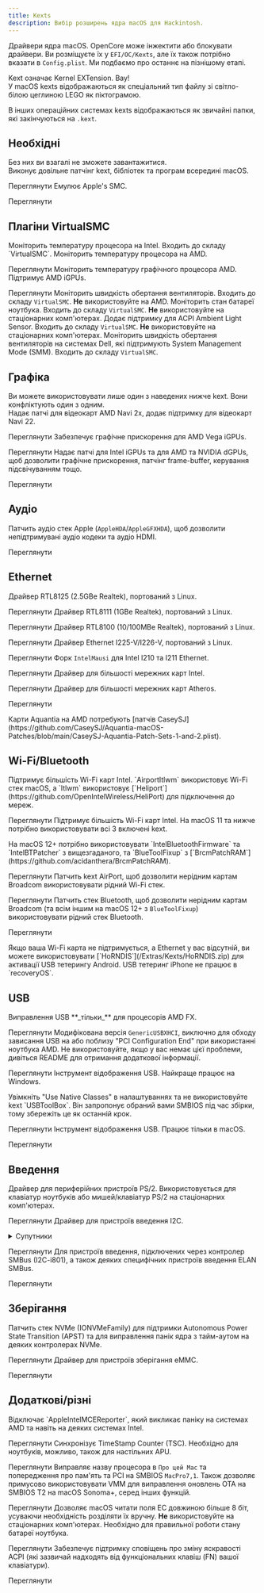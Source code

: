 ```yaml
---
title: Kexts
description: Вибір розширень ядра macOS для Hackintosh.
---
```



Драйвери ядра macOS. OpenCore може інжектити або блокувати драйвери. Ви розміщуєте їх у `EFI/OC/Kexts`, але їх також потрібно вказати в `Config.plist`. Ми подбаємо про останнє на пізнішому етапі.

<Aside type="tip" title="Чи знаєте ви?">
Kext означає Kernel EXTension. Вау!
</Aside>

<Aside type="note">
У macOS kexts відображаються як спеціальний тип файлу зі світло-білою цеглиною LEGO як піктограмою.

В інших операційних системах kexts відображаються як звичайні папки, які закінчуються на `.kext`.
</Aside>

## Необхідні

<Aside type="danger">
Без них ви взагалі не зможете завантажитися.
</Aside>

<CardGrid>
<Card title="Lilu <code>10.4+</code>">
Виконує довільне патчінг kext, бібліотек та програм всередині macOS.

<LinkButton icon="external" href="https://github.com/acidanthera/Lilu">Переглянути</LinkButton>
</Card>
<Card title="VirtualSMC <code>10.4+</code>">
Емулює Apple's SMC.

<LinkButton icon="external" href="https://github.com/acidanthera/VirtualSMC">Переглянути</LinkButton>
</Card>
</CardGrid>

## Плагіни VirtualSMC

<CardGrid>
<Card title="SMCProcessor <code>10.7+</code>">
Моніторить температуру процесора на Intel. Входить до складу `VirtualSMC`.
</Card>
<Card title="SMCProcessorAMD <code>10.13+</code>">
Моніторить температуру процесора на AMD.

<LinkButton icon="external" href="https://github.com/Lorys89/SMCProcessorAMD">Переглянути</LinkButton>
</Card>
<Card title="SMCRadeonSensors <code>10.14+</code>">
Моніторить температуру графічного процесора AMD. Підтримує AMD iGPUs.

<LinkButton icon="external" href="https://github.com/ChefKissInc/SMCRadeonSensors">Переглянути</LinkButton>
</Card>
<Card title="SMCSuperIO <code>10.6</code> <code>тільки 64-біт</code>">
Моніторить швидкість обертання вентиляторів. Входить до складу `VirtualSMC`. **Не** використовуйте на AMD.
</Card>
<Card title="SMCBatteryManager <code>10.4</code>">
Моніторить стан батареї ноутбука. Входить до складу `VirtualSMC`. **Не** використовуйте на стаціонарних комп'ютерах.
</Card>
<Card title="SMCLightSensor <code>10.6</code> <code>тільки 64-біт</code>">
Додає підтримку для ACPI Ambient Light Sensor. Входить до складу `VirtualSMC`. **Не** використовуйте на стаціонарних комп'ютерах.
</Card>
<Card title="SMCDellSensors <code>10.7+</code>">
Моніторить швидкість обертання вентиляторів на системах Dell, які підтримують System Management Mode (SMM). Входить до складу `VirtualSMC`.
</Card>
</CardGrid>

## Графіка

<Aside type="danger">
Ви можете використовувати лише один з наведених нижче kext. Вони конфліктують один з одним.
</Aside>

<CardGrid>
<Card title="NootRX <code>11.0+</code>">
Надає патчі для відеокарт AMD Navi 2x, додає підтримку для відеокарт Navi 22.

<LinkButton icon="external" href="https://github.com/ChefKissInc/NootRX">Переглянути</LinkButton>
</Card>
<Card title="NootedRed <code>10.15+</code>">
Забезпечує графічне прискорення для AMD Vega iGPUs.

<LinkButton icon="external" href="https://github.com/ChefKissInc/NootedRed">Переглянути</LinkButton>
</Card>
<Card title="WhateverGreen <code>10.6+</code> <code>тільки 64-біт</code>">
Надає патчі для Intel iGPUs та для AMD та NVIDIA dGPUs, щоб дозволити графічне прискорення, патчінг frame-buffer, керування підсвічуванням тощо.

<LinkButton icon="external" href="https://github.com/acidanthera/WhateverGreen">Переглянути</LinkButton>
</Card>
</CardGrid>

## Аудіо

<CardGrid>
<Card title="AppleALC <code>10.4+</code>">

Патчить аудіо стек Apple (`AppleHDA`/`AppleGFXHDA`), щоб дозволити непідтримувані аудіо кодеки та аудіо HDMI.

<LinkButton icon="external" href="https://github.com/acidanthera/AppleALC">Переглянути</LinkButton>
</Card>
</CardGrid>

## Ethernet

<CardGrid>
<Card title="LucyRTL8125Ethernet <code>10.14+</code>">
Драйвер RTL8125 (2.5GBe Realtek), портований з Linux.

<LinkButton icon="external" href="https://github.com/Mieze/LucyRTL8125Ethernet">Переглянути</LinkButton>
</Card>
<Card title="RealtekRTL8111 <code>10.14+</code>">
Драйвер RTL8111 (1GBe Realtek), портований з Linux.

<LinkButton icon="external" href="https://github.com/Mieze/RTL8111_driver_for_OS_X">Переглянути</LinkButton>
</Card>
<Card title="RealtekRTL8100 <code>10.14+</code>">
Драйвер RTL8100 (10/100MBe Realtek), портований з Linux.

<LinkButton icon="external" href="https://www.insanelymac.com/forum/files/file/259-realtekrtl8100-binary/">Переглянути</LinkButton>
</Card>
<Card title="AppleIGC <code>10.15+</code>">
Драйвер Ethernet I225-V/I226-V, портований з Linux.

<LinkButton icon="external" href="https://github.com/SongXiaoXi/AppleIGC">Переглянути</LinkButton>
</Card>
<Card title="AppleIGB <code>10.9+</code>">
Форк `IntelMausi` для Intel I210 та I211 Ethernet.

<LinkButton icon="external" href="https://www.macos86.it/topic/6029-appleigb-and-intelmausi-integration/">Переглянути</LinkButton>
</Card>
<Card title="IntelMausi <code>10.9+</code> <code>10.6-10.8 з IntelSnowMausi</code>">
Драйвер для більшості мережних карт Intel.

<LinkButton icon="external" href="https://github.com/acidanthera/IntelMausi">Переглянути</LinkButton>
</Card>
<Card title="AtherosE2200Ethernet <code>10.12+</code>">
Драйвер для більшості мережних карт Atheros.

<LinkButton icon="external" href="https://github.com/Mieze/AtherosE2200Ethernet">Переглянути</LinkButton>
</Card>
</CardGrid>

<Aside type="caution">
Карти Aquantia на AMD потребують [патчів CaseySJ](https://github.com/CaseySJ/Aquantia-macOS-Patches/blob/main/CaseySJ-Aquantia-Patch-Sets-1-and-2.plist).
</Aside>

## Wi-Fi/Bluetooth

<CardGrid>
<Card title="Itlwm <code>10.13+</code>">
Підтримує більшість Wi-Fi карт Intel. `AirportItlwm` використовує Wi-Fi стек macOS, а `Itlwm` використовує [`Heliport`](https://github.com/OpenIntelWireless/HeliPort) для підключення до мереж.

<LinkButton icon="external" href="https://github.com/OpenIntelWireless/itlwm">Переглянути</LinkButton>
</Card>
<Card title="IntelBluetoothFirmware">
Підтримує більшість Wi-Fi карт Intel. На macOS 11 та нижче потрібно використовувати всі 3 включені kext.

<Aside type="caution">
На macOS 12+ потрібно використовувати `IntelBluetoothFirmware` та `IntelBTPatcher` з вищезгаданого, та `BlueToolFixup` з [`BrcmPatchRAM`](https://github.com/acidanthera/BrcmPatchRAM).
</Aside>

<LinkButton icon="external" href="https://github.com/OpenIntelWireless/IntelBluetoothFirmware">Переглянути</LinkButton>
</Card>
<Card title="AirportBrcmFixup">
Патчить kext AirPort, щоб дозволити нерідним картам Broadcom використовувати рідний Wi-Fi стек.

<LinkButton icon="external" href="https://github.com/acidanthera/AirportBrcmFixup">Переглянути</LinkButton>
</Card>
<Card title="BrcmPatchRAM">
Патчить стек Bluetooth, щоб дозволити нерідним картам Broadcom (та всім іншим на macOS 12+ з `BlueToolFixup`) використовувати рідний стек Bluetooth.

<LinkButton icon="external" href="https://github.com/acidanthera/BrcmPatchRAM">Переглянути</LinkButton>
</Card>
</CardGrid>

<Aside type="tip">
Якщо ваша Wi-Fi карта не підтримується, а Ethernet у вас відсутній, ви можете використовувати [`HoRNDIS`](/Extras/Kexts/HoRNDIS.zip) для активації USB тетерингу Android. USB тетеринг iPhone не працює в `recoveryOS`.
</Aside>

## USB

<CardGrid>
<Card title="XLNCUSBFix <code>10.13+</code>">
Виправлення USB **_тільки_** для процесорів AMD FX.

<LinkButton icon="external" href="/Extras/Kexts/XLNCUSBFix.zip">Переглянути</LinkButton>
</Card>
<Card title="GenericUSBXHCISB (хак виправлення USB)">
Модифікована версія `GenericUSBXHCI`, виключно для обходу зависання USB на або поблизу "PCI Configuration End" при використанні ноутбука AMD. Не використовуйте, якщо у вас немає цієї проблеми, дивіться README для отримання додаткової інформації.

<LinkButton icon="external" href="https://github.com/RattletraPM/GUX-RyzenXHCIFix">Переглянути</LinkButton>
</Card>
<Card title="USBToolBox">
Інструмент відображення USB. Найкраще працює на Windows.

<Aside type="caution">
Увімкніть "Use Native Classes" в налаштуваннях та не використовуйте kext `USBToolBox`.
Він запропонує обраний вами SMBIOS під час збірки, тому збережіть це як останній крок.
</Aside>

<LinkButton icon="external" href="https://github.com/USBToolBox/tool">Переглянути</LinkButton>
</Card>
<Card title="USBMap">
Інструмент відображення USB. Працює тільки в macOS.

<LinkButton icon="external" href="https://github.com/CorpNewt/USBMap">Переглянути</LinkButton>
</Card>
</CardGrid>

## Введення

<CardGrid>
<Card title="VoodooPS2 <code>10.11+</code>">
Драйвер для периферійних пристроїв PS/2. Використовується для клавіатур ноутбуків або мишей/клавіатур PS/2 на стаціонарних комп'ютерах.

<LinkButton icon="external" href="https://github.com/acidanthera/VoodooPS2">Переглянути</LinkButton>
</Card>
<Card title="VoodooI2C <code>10.13+</code>">
Драйвер для пристроїв введення I2C.

<details>
<summary>Супутники</summary>

<Aside type="danger">
Ви не можете визначити тип пристрою лише за брендом або назвою на екрані.
</Aside>
<Aside type="danger">
Ви повинні використовувати лише один супутник, не ставте їх усі разом; вони можуть конфліктувати.
</Aside>

| Тип пристрою              | Супутник                                                                        |
| ------------------------- | ------------------------------------------------------------------------------- |
| HID                       | `VoodooI2CHID`                                                                  |
| ELAN                      | `VoodooI2CELAN`                                                                 |
| FTE                       | `VoodooI2CFTE`                                                                  |
| Atmel Multitouch Protocol | `VoodooI2CAtmelMXT`                                                             |
| Synaptics                 | [`VoodooRMI`](https://github.com/VoodooSMBus/VoodooRMI) (також підтримує SMBus) |
| Alps                      | [`AlpsHID`](https://github.com/blankmac/AlpsHID)                                |

<Aside type="tip">
HID - дуже поширений тип пристрою. Якщо ви використовуєте ноутбук AMD, цілком ймовірно, що ваш тачпад підключений через нього. Проте, перевірте ще раз.
</Aside>
</details>

<LinkButton icon="external" href="https://github.com/VoodooI2C/VoodooI2C">Переглянути</LinkButton>
</Card>
<Card title="VoodooSMBus <code>10.14+</code>">
Для пристроїв введення, підключених через контролер SMBus (I2C-i801), а також деяких специфічних пристроїв введення ELAN SMBus.

<LinkButton icon="external" href="https://github.com/VoodooSMBus/VoodooSMBus">Переглянути</LinkButton>
</Card>
</CardGrid>

## Зберігання

<CardGrid>
<Card title="NVMeFix <code>10.14+</code>">
Патчить стек NVMe (IONVMeFamily) для підтримки Autonomous Power State Transition (APST) та для виправлення панік ядра з тайм-аутом на деяких контролерах NVMe.

<LinkButton icon="external" href="https://github.com/acidanthera/NVMeFix">Переглянути</LinkButton>
</Card>
<Card title="EmeraldSDHC <code>10.13+</code>">
Драйвер для пристроїв зберігання eMMC.

<LinkButton icon="external" href="https://github.com/acidanthera/EmeraldSDHC">Переглянути</LinkButton>
</Card>
</CardGrid>

## Додаткові/різні

<CardGrid>
<Card title="AppleMCEReporterDisabler <code>12.3+</code>">
Відключає `AppleIntelMCEReporter`, який викликає паніку на системах AMD та навіть на деяких системах Intel.

<LinkButton icon="external" href="/Extras/Kexts/AppleMCEReporterDisabler.zip">Переглянути</LinkButton>
</Card>
<Card title="ForgedInvariant <code>10.6+</code>">
Синхронізує TimeStamp Counter (TSC). Необхідно для ноутбуків, можливо, також для настільних APU.

<LinkButton icon="external" href="https://github.com/ChefKissInc/ForgedInvariant">Переглянути</LinkButton>
</Card>
<Card title="RestrictEvents <code>10.13+</code>">
Виправляє назву процесора в `Про цей Mac` та попередження про пам'ять та PCI на SMBIOS `MacPro7,1`. Також дозволяє примусово використовувати VMM для виправлення оновлень OTA на SMBIOS T2 на macOS Sonoma+, серед інших функцій.

<LinkButton icon="external" href="https://github.com/acidanthera/RestrictEvents">Переглянути</LinkButton>
</Card>
<Card title="ECEnabler <code>10.7+</code>">
Дозволяє macOS читати поля EC довжиною більше 8 біт, усуваючи необхідність розділяти їх вручну. **Не** використовуйте на стаціонарних комп'ютерах. Необхідно для правильної роботи стану батареї ноутбука.

<LinkButton icon="external" href="https://github.com/1Revenger1/ECEnabler">Переглянути</LinkButton>
</Card>
<Card title="BrightnessKeys <code>10.11+</code>">
Забезпечує підтримку сповіщень про зміну яскравості ACPI (які зазвичай надходять від функціональних клавіш (FN) вашої клавіатури).

<LinkButton icon="external" href="https://github.com/acidanthera/BrightnessKeys">Переглянути</LinkButton>
</Card>
</CardGrid>
